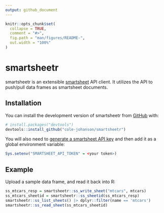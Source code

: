 ```yaml
---
output: github_document
---
```


<!-- README.md is generated from README.Rmd. Please edit that file -->

```r
knitr::opts_chunk$set(
  collapse = TRUE,
  comment = "#>",
  fig.path = "man/figures/README-",
  out.width = "100%"
)
```

# smartsheetr

<!-- badges: start -->
<!-- badges: end -->

smartsheetr is an extensible [smartsheet](https://www.smartsheet.com/) API client. It utilizes the API to push/pull data frames as smartsheet documents.

## Installation

You can install the development version of smartsheetr from [GitHub](https://github.com/) with:

``` r
# install.packages("devtools")
devtools::install_github("cole-johanson/smartsheetr")
```

You will also need to [generate a smartsheet API key](https://help.smartsheet.com/articles/2482389-generate-API-key) and then add it as a global environment variable:
``` r
Sys.setenv("SMARTSHEET_API_TOKEN" = <your token>)
```

## Example

Upload a sample data frame, and read it back into R:

```r
ss_mtcars_resp = smartsheetr::ss_write_sheet("mtcars", mtcars)
ss_mtcars_sheetid = smartsheetr::ss_sheetid(ss_mtcars_resp)
smartsheetr::ss_list_sheets() |> dplyr::filter(name == 'mtcars')
smartsheetr::ss_read_sheet(ss_mtcars_sheetid)
```

